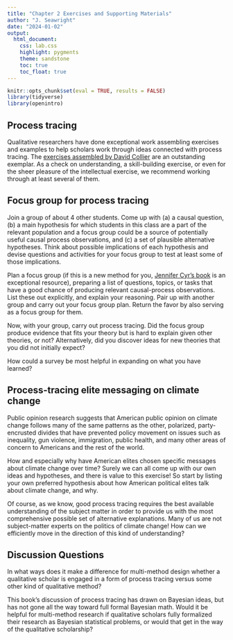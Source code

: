 ```yaml
---
title: "Chapter 2 Exercises and Supporting Materials"
author: "J. Seawright"
date: "2024-01-02"
output:
  html_document:
    css: lab.css
    highlight: pygments
    theme: sandstone
    toc: true
    toc_float: true
---
```


```r
knitr::opts_chunk$set(eval = TRUE, results = FALSE)
library(tidyverse)
library(openintro)
```

## Process tracing

Qualitative researchers have done exceptional work assembling exercises and examples to help scholars work through ideas connected with process tracing. The [exercises assembled by David Collier](http://polisci.berkeley.edu/sites/default/files/people/u3827/Teaching%20Process%20Tracing.pdf) are an outstanding exemplar. As a check on understanding, a skill-building exercise, or even for the sheer pleasure of the intellectual exercise, we recommend working through at least several of them.


## Focus group for process tracing

Join a group of about 4 other students. Come up with (a) a causal question, (b) a main hypothesis for which students in this class are a part of the relevant population and a focus group could be a source of potentially useful causal process observations, and (c) a set of plausible alternative hypotheses. Think about possible implications of each hypothesis and devise questions and activities for your focus group to test at least some of those implications.

Plan a focus group (if this is a new method for you, [Jennifer Cyr's book](https://www.cambridge.org/core/books/focus-groups-for-the-social-science-researcher/F84DFB3576AD203DB1B495F97E10BB9D) is an exceptional resource), preparing a list of questions, topics, or tasks that have a good chance of producing relevant causal-process observations. List these out explicitly, and explain your reasoning. Pair up with another group and carry out your focus group plan. Return the favor by also serving as a focus group for them.

Now, with your group, carry out process tracing. Did the focus group produce evidence that fits your theory but is hard to explain given other theories, or not? Alternatively, did you discover ideas for new theories that you did not initially expect?

How could a survey be most helpful in expanding on what you have learned?

## Process-tracing elite messaging on climate change

Public opinion research suggests that American public opinion on climate change follows many of the same patterns as the other, polarized, party-encrusted divides that have prevented policy movement on issues such as inequality, gun violence, immigration, public health, and many other areas of concern to Americans and the rest of the world. 

How and especially why have American elites chosen specific messages about climate change over time? Surely we can all come up with our own ideas and hypotheses, and there is value to this exercise! So start by listing your own preferred hypothesis about how American political elites talk about climate change, and why.

Of course, as we know, good process tracing requires the best available understanding of the subject matter in order to provide us with the most comprehensive possible set of alternative explanations. Many of us are not subject-matter experts on the politics of climate change! How can we efficiently move in the direction of this kind of understanding?

## Discussion Questions

In what ways does it make a difference for multi-method design whether a qualitative scholar is engaged in a form of process tracing versus some other kind of qualitative method?

This book's discussion of process tracing has drawn on Bayesian ideas, but has not gone all the way toward full formal Bayesian math. Would it be helpful for multi-method research if qualitative scholars fully formalized their research as Bayesian statistical problems, or would that get in the way of the qualitative scholarship? 